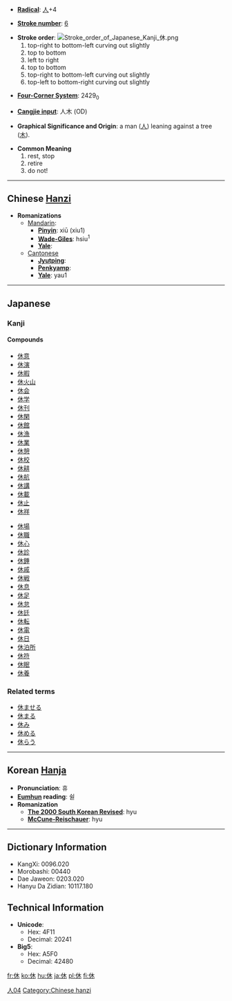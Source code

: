 * '''[[Wiktionary:Chinese radical index| Radical]]''': [[Wiktionary:Chinese radical index 人|人]]+4

* '''[[Wiktionary:Chinese total strokes index|Stroke number]]''': [[Wiktionary:Chinese total strokes index 6|6]]

* '''Stroke order''': [[Image:Stroke order of Japanese Kanji 休.png]]
*#top-right to bottom-left curving out slightly
*#top to bottom
*#left to right
*#top to bottom
*#top-right to bottom-left curving out slightly
*#top-left to bottom-right curving out slightly

* '''[[Wiktionary:Chinese four corner index|Four-Corner System]]''': 2429<sub>0</sub>

* '''[[Wiktionary:Chinese Cangjie index|Cangjie input]]''': 人木 (OD)

* '''Graphical Significance and Origin''': a man ([[人]]) leaning against a tree ([[木]]).

* '''Common Meaning'''
*#rest, stop
*# retire
*# do not!


----

== Chinese [[Hanzi]] ==

* '''Romanizations'''
** [[Mandarin]]:
*** '''[[Pinyin]]''': xiū (xiu1)
*** '''[[Wade-Giles]]''': hsiu<sup>1</sup>
*** '''[[Yale]]''': 
**[[Cantonese]]
***'''[[Jyutping]]''':
***'''[[Penkyamp]]''': 
***'''[[Yale]]''': yau1


----

==Japanese==
===Kanji===
[[Category:Grade 1 kanji|人04]]
{{kanji|[[きゅう]] ([[kyū]]), [[く]] ([[ku]])|[[やすむ]] ([[休む]], [[yasumu]]), [[いこう]] ([[ikou]]), [[やめる]] ([[yameru]])|人04}}
====Compounds====
{{top}}
*[[休意]]
*[[休演]]
*[[休暇]]
*[[休火山]]
*[[休会]]
*[[休学]]
*[[休刊]]
*[[休閑]]
*[[休館]]
*[[休漁]]
*[[休業]]
*[[休憩]]
*[[休校]]
*[[休耕]]
*[[休航]]
*[[休講]]
*[[休載]]
*[[休止]]
*[[休祥]]
{{mid}}
*[[休場]]
*[[休職]]
*[[休心]]
*[[休診]]
*[[休錘]]
*[[休戚]]
*[[休戦]]
*[[休息]]
*[[休足]]
*[[休怠]]
*[[休廷]]
*[[休転]]
*[[休電]]
*[[休日]]
*[[休泊所]]
*[[休符]]
*[[休眠]]
*[[休養]]
{{bottom}}

===Related terms===
*[[休ませる]]
*[[休まる]] 
*[[休み]]
*[[休める]]
*[[休らう]]

  
----

== Korean [[Hanja]] ==

* '''Pronunciation''': 휴
* '''[[Eumhun]] reading''': 쉴
* '''Romanization'''
** '''[[The 2000 South Korean Revised Romanization|The 2000 South Korean Revised]]''': hyu
** '''[[McCune-Reischauer]]''': hyu


----

== Dictionary Information ==

* KangXi: 0096.020
* Morobashi: 00440
* Dae Jaweon: 0203.020
* Hanyu Da Zidian: 10117.180

== Technical Information ==

* '''Unicode''':
** Hex: 4F11
** Decimal: 20241
* '''Big5''':
** Hex: A5F0
** Decimal: 42480

[[Category:Chinese hanzi]]

[[fr:休]]
[[ko:休]]
[[hu:休]]
[[ja:休]]
[[pl:休]]
[[fi:休]]